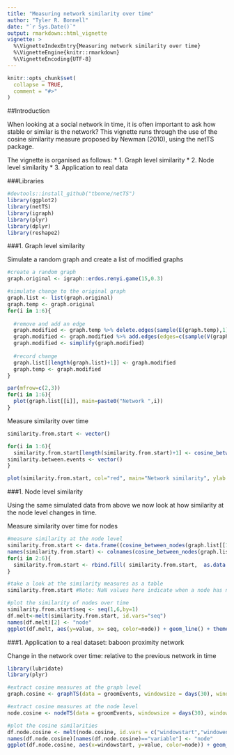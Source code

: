 ```yaml
---
title: "Measuring network similarity over time"
author: "Tyler R. Bonnell"
date: "`r Sys.Date()`"
output: rmarkdown::html_vignette
vignette: >
  %\VignetteIndexEntry{Measuring network similarity over time}
  %\VignetteEngine{knitr::rmarkdown}
  %\VignetteEncoding{UTF-8}
---
```


```r
knitr::opts_chunk$set(
  collapse = TRUE,
  comment = "#>"
)
```


##Introduction

  When looking at a social network in time, it is often important to ask how stable or similar is the network? This vignette runs through the use of the cosine similarity measure proposed by Newman (2010), using the netTS package.
  
  The vignette is organised as follows:
  * 1. Graph level similarity
  * 2. Node level similarity
  * 3. Application to real data

###Libraries
```r
#devtools::install_github("tbonne/netTS")
library(ggplot2)
library(netTS)
library(igraph)
library(plyr)
library(dplyr)
library(reshape2)
```


###1. Graph level similarity

Simulate a random graph and create a list of modified graphs
```r
#create a random graph
graph.original <- igraph::erdos.renyi.game(15,0.3)

#simulate change to the original graph
graph.list <- list(graph.original)
graph.temp <- graph.original
for(i in 1:6){
  
  #remove and add an edge
  graph.modified <- graph.temp %>% delete.edges(sample(E(graph.temp),1)) 
  graph.modified <- graph.modified %>% add.edges(edges=c(sample(V(graph.modified),2))) 
  graph.modified <- simplify(graph.modified)
  
  #record change
  graph.list[[length(graph.list)+1]] <- graph.modified
  graph.temp <- graph.modified
}

par(mfrow=c(2,3))
for(i in 1:6){
  plot(graph.list[[i]], main=paste0("Network ",i))
}
```

Measure similarity over time
```r
similarity.from.start <- vector()

for(i in 1:6){
  similarity.from.start[length(similarity.from.start)+1] <- cosine_between_graphs(graph.list[[1]],graph.list[[i]])
similarity.between.events <- vector()
}

plot(similarity.from.start, col="red", main="Network similarity", ylab = "Cosine similarity")
```


###1. Node level similarity

Using the same simulated data from above we now look at how similarity at the node level changes in time.


Measure similarity over time for nodes
```r
#measure similarity at the node level
similarity.from.start <- data.frame((cosine_between_nodes(graph.list[[1]],graph.list[[1]])))
names(similarity.from.start) <- colnames(cosine_between_nodes(graph.list[[1]],graph.list[[1]]))
for(i in 2:6){
  similarity.from.start <- rbind.fill( similarity.from.start,  as.data.frame(cosine_between_nodes(graph.list[[1]],graph.list[[i]]))  )
}

#take a look at the similarity measures as a table
similarity.from.start #Note: NaN values here indicate when a node has no edges in at least one graph being compared.

#plot the similarity of nodes over time
similarity.from.start$seq <- seq(1,6,by=1)
df.melt<-melt(similarity.from.start, id.vars="seq")
names(df.melt)[2] <- "node"
ggplot(df.melt, aes(y=value, x= seq, color=node)) + geom_line() + theme_classic()

```


###1. Application to a real dataset: baboon proximity network

Change in the network over time: relative to the previous network in time
```r
library(lubridate)
library(plyr)

#extract cosine measures at the graph level
graph.cosine <- graphTS(data = groomEvents, windowsize = days(30), windowshift = days(10), lagged = T,lag=10 ,measureFun= cosine_between_graphs)

#extract cosine measures at the node level
node.cosine <- nodeTS(data = groomEvents, windowsize = days(30), windowshift = days(10), lagged = T,lag=10, measureFun= cosine_between_nodes)

#plot the cosine similarities
df.node.cosine <- melt(node.cosine, id.vars = c("windowstart","windowend", "nEvents" ))
names(df.node.cosine)[names(df.node.cosine)=="variable"] <- "node"
ggplot(df.node.cosine, aes(x=windowstart, y=value, color=node)) + geom_line() + geom_line(data=graph.cosine, aes(x=windowstart, y=measure), size=2, col="black") + labs(y="Cosine similarity", x = "Day") + theme_classic()
```


